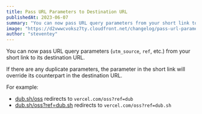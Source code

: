 ```yaml
---
title: Pass URL Parameters to Destination URL
publishedAt: 2023-06-07
summary: "You can now pass URL query parameters from your short link to its destination URL."
image: "https://d2vwwcvoksz7ty.cloudfront.net/changelog/pass-url-parameters.png"
author: "steventey"
---
```


You can now pass URL query parameters (`utm_source`, `ref`, etc.) from your short link to its destination URL.

If there are any duplicate parameters, the parameter in the short link will override its counterpart in the destination URL.

For example:

- [dub.sh/oss](https://dub.sh/oss) redirects to `vercel.com/oss?ref=dub`
- [dub.sh/oss?ref=dub.sh](https://dub.sh/oss?ref=dub.sh) redirects to `vercel.com/oss?ref=dub.sh`
